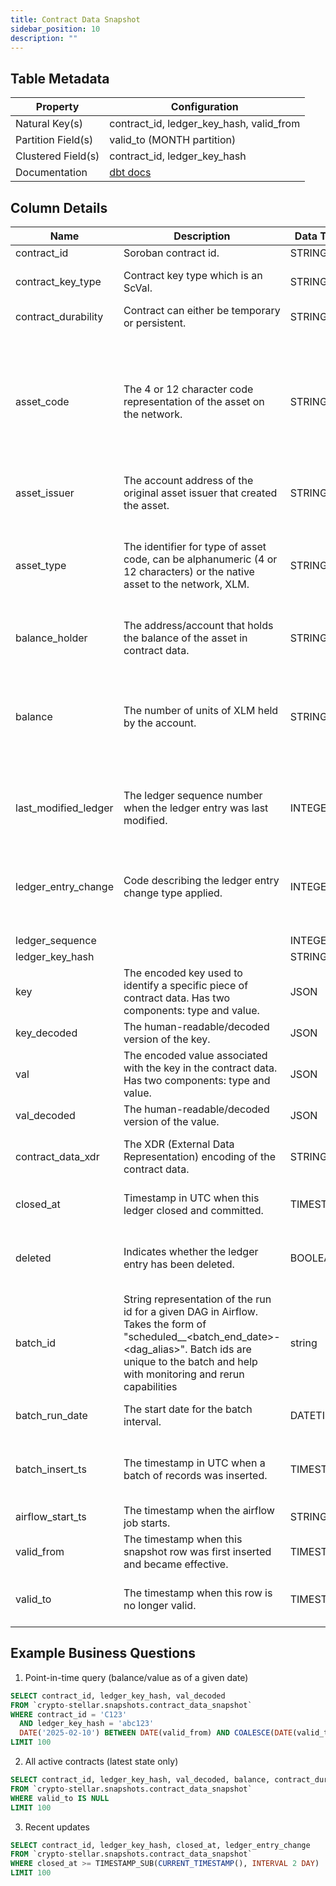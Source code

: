 ```yaml
---
title: Contract Data Snapshot
sidebar_position: 10
description: ""
---
```


<div className="scoped-data-dictionary-table">

## Table Metadata

| Property | Configuration |
| --- | --- |
| Natural Key(s) | contract_id, ledger_key_hash, valid_from |
| Partition Field(s) | valid_to (MONTH partition) |
| Clustered Field(s) | contract_id, ledger_key_hash |
| Documentation | [dbt docs](http://www.stellar-dbt-docs.com/#!/model/model.stellar_dbt_public.contract_data_snapshot) |

## Column Details

| Name | Description | Data Type | Domain Values | Required? | Notes |
| --- | --- | --- | --- | --- | --- |
| contract_id | Soroban contract id. | STRING |  | Yes |  |
| contract_key_type | Contract key type which is an ScVal. | STRING | ScValTypeScvContractInstance, ScValTypeScvLedgerKeyContractInstance, ScValTypeScvLedgerKeyNonce | No |  |
| contract_durability | Contract can either be temporary or persistent. | STRING |  | No |  |
| asset_code | The 4 or 12 character code representation of the asset on the network. | STRING |  | No | Asset codes have no guarantees of uniqueness. The combination of asset code, issuer and type represents a distinct asset. |
| asset_issuer | The account address of the original asset issuer that created the asset. | STRING |  | No |  |
| asset_type | The identifier for type of asset code, can be alphanumeric (4 or 12 characters) or the native asset to the network, XLM. | STRING | native, alphanum4, alphanum12 | No | XLM is the native asset. XLM has no asset code or issuer and is displayed with asset type = 'native'. |
| balance_holder | The address/account that holds the balance of the asset in contract data. | STRING |  | No |  |
| balance | The number of units of XLM held by the account. | STRING |  | No | The `accounts` table only reports balances for XLM. Any other asset class is reported in `trust_lines`. |
| last_modified_ledger | The ledger sequence number when the ledger entry was last modified. | INTEGER |  | Yes | Natural Key. Cluster Field. Deletion does not count as modification. |
| ledger_entry_change | Code describing the ledger entry change type applied. | INTEGER | <ul><li>0 - Ledger Entry Created</li><li>1 - Ledger Entry Updated</li><li>2 - Ledger Entry Deleted</li><li>3 - Ledger Entry State (value of the entry)</li></ul> | Yes | Not every entry can be updated. Updates not valid for claimable balances. |
| ledger_sequence |  | INTEGER |  | Yes |  |
| ledger_key_hash |  | STRING |  | Yes |  |
| key | The encoded key used to identify a specific piece of contract data. Has two components: type and value. | JSON |  | No |  |
| key_decoded | The human-readable/decoded version of the key. | JSON |  | No |  |
| val | The encoded value associated with the key in the contract data. Has two components: type and value. | JSON |  | No |  |
| val_decoded | The human-readable/decoded version of the value. | JSON |  | No |  |
| contract_data_xdr | The XDR (External Data Representation) encoding of the contract data. | STRING |  | No | XDR ensures interoperability across systems. |
| closed_at | Timestamp in UTC when this ledger closed and committed. | TIMESTAMP |  | Yes | Ledgers close ~every 5 seconds. |
| deleted | Indicates whether the ledger entry has been deleted. | BOOLEAN |  | Yes | Once deleted, cannot be recovered. History is maintained. |
| batch_id | String representation of the run id for a given DAG in Airflow. Takes the form of "scheduled\_\_\<batch_end_date>-\<dag_alias>". Batch ids are unique to the batch and help with monitoring and rerun capabilities | string |  | Yes |  |
| batch_run_date | The start date for the batch interval. | DATETIME |  | Yes | Proxy for closed_at for a ledger. |
| batch_insert_ts | The timestamp in UTC when a batch of records was inserted. | TIMESTAMP |  | Yes | For data engineering purposes, not ad hoc analysis. |
| airflow_start_ts | The timestamp when the airflow job starts. | STRING |  | No | Used to detect backfill jobs. |
| valid_from | The timestamp when this snapshot row was first inserted and became effective. | TIMESTAMP |  | Yes | Tracks changes over time. |
| valid_to | The timestamp when this row is no longer valid. | TIMESTAMP |  | No | If null, the setting is currently active. |

## Example Business Questions

1. Point-in-time query (balance/value as of a given date)

```sql
SELECT contract_id, ledger_key_hash, val_decoded
FROM `crypto-stellar.snapshots.contract_data_snapshot`
WHERE contract_id = 'C123'
  AND ledger_key_hash = 'abc123'
  DATE('2025-02-10') BETWEEN DATE(valid_from) AND COALESCE(DATE(valid_to), '9999-12-31')
LIMIT 100
```

2. All active contracts (latest state only)

```sql
SELECT contract_id, ledger_key_hash, val_decoded, balance, contract_durability
FROM `crypto-stellar.snapshots.contract_data_snapshot`
WHERE valid_to IS NULL
LIMIT 100
```

3. Recent updates

```sql
SELECT contract_id, ledger_key_hash, closed_at, ledger_entry_change
FROM `crypto-stellar.snapshots.contract_data_snapshot`
WHERE closed_at >= TIMESTAMP_SUB(CURRENT_TIMESTAMP(), INTERVAL 2 DAY)
LIMIT 100
```

</div>

